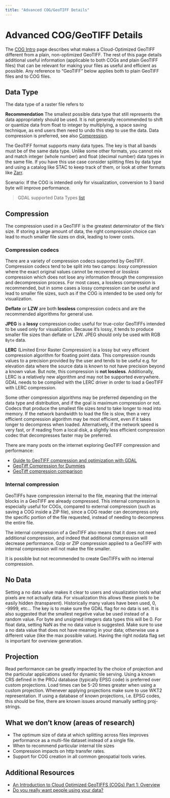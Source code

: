 ```yaml
---
title: "Advanced COG/GeoTIFF Details"
---
```


# Advanced COG/GeoTIFF Details

The [COG Intro](intro.qmd) page describes what makes a Cloud-Optimized GeoTIFF different from a plain, non-optimized GeoTIFF. The rest of this page details additional useful information (applicable to both COGs and plain GeoTIFF files) that can be relevant for making your files as useful and efficient as possible. Any reference to "GeoTIFF" below applies both to plain GeoTIFF files and to COG files.

## Data Type

The data type of a raster file refers to

**Recommendation** The smallest possible data type that still represents the data appropriately should be used. It is not generally recommended to shift or quantize data from float to integer by multiplying, a space saving technique, as end users then need to undo this step to use the data. Data compression is preferred, see also [Compression](#compression).

The GeoTIFF format supports many data types. The key is that all bands must be of the same data type. Unlike some other formats, you cannot mix and match integer (whole number) and float (decimal number) data types in the same file. If you have this use case consider splitting files by data type and using a catalog like STAC to keep track of them, or look at other formats like [Zarr](../zarr/intro.qmd).

Scenario: If the COG is intended only for visualization, conversion to 3 band byte will improve performance.

> GDAL supported Data Types [list](https://gdal.org/drivers/raster/gtiff.html#gtiff-geotiff-file-format)


## Compression

The compression used in a GeoTIFF is the greatest determinator of the file's size. If storing a large amount of data, the right compression choice can lead to much smaller file sizes on disk, leading to lower costs.

### Compression codecs

There are a variety of compression codecs supported by GeoTIFF. Compression codecs tend to be split into two camps: _lossy_ compression where the exact original values cannot be recovered or _lossless_ compression which does not lose any information through the compression and decompression process. For most cases, a lossless compression is recommended, but in some cases a lossy compression can be useful and lead to smaller file sizes, such as if the COG is intended to be used only for visualization.

**Deflate** or **LZW** are both **lossless** compression codecs and are the recommended algorithms for general use.

**JPEG** is a **lossy** compression codec useful for true-color GeoTIFFs intended to be used only for visualization. Because it's lossy, it tends to produce smaller file sizes than deflate or LZW. JPEG should only be used with RGB `Byte` data.

**LERC** (Limited Error Raster Compression) is a lossy but very efficient compression algorithm for floating point data. This compression rounds values to a precision provided by the user and tends to be useful e.g. for elevation data where the source data is known to not have precision beyond a known value. But note, this compression is **not lossless**. Additionally, LERC is a relatively new algorithm and may not be supported everywhere. GDAL needs to be compiled with the LERC driver in order to load a GeoTIFF with LERC compression.

Some other compression algorithms may be preferred depending on the data type and distribution, and if the goal is maximum compression or not. Codecs that produce the smallest file sizes _tend_ to take longer to read into memory. If the network bandwidth to load the file is slow, then a very efficient compression algorithm may be most efficient, even if it takes longer to decompress when loaded. Alternatively, if the network speed is very fast, or if reading from a local disk, a slightly less efficient compression codec that decompresses faster may be preferred.

There are many posts on the internet exploring GeoTIFF compression and performance:

- [Guide to GeoTIFF compression and optimization with GDAL](https://kokoalberti.com/articles/geotiff-compression-optimization-guide/)
- [GeoTiff Compression for Dummies](http://blog.cleverelephant.ca/2015/02/geotiff-compression-for-dummies.html)
- [GeoTiff compression comparison](https://digital-geography.com/geotiff-compression-comparison/)

### Internal compression

GeoTIFFs have compression internal to the file, meaning that the internal blocks in a GeoTIFF are already compressed. This internal compression is especially useful for COGs, compared to external compression (such as saving a COG inside a ZIP file), since a COG reader can decompress only the specific portion of the file requested, instead of needing to decompress the entire file.

The internal compression of a GeoTIFF also means that it does not need additional compression, and indeed that additional compression will decrease performance. Gzip or ZIP compression applied to a GeoTIFF with internal compression will not make the file smaller.

It is possible but not recommended to create GeoTIFFs with no internal compression.

## No Data

Setting a no data value makes it clear to users and visualization tools what pixels are not actually data. For visualization this allows these pixels to be easily hidden (transparent). Historically many values have been used, 0, -9999, etc… The key is to make sure the GDAL flag for no data is set. It is also suggested that the smallest negative value be used instead of a random value. For byte and unsigned integers data types this will be 0. For float data, setting NaN as the no data value is suggested. Make sure to use a no data value that does not have meaning in your data; otherwise use a different value (like the max possible value). Having the right nodata flag set is important for overview generation.

## Projection

Read performance can be greatly impacted by the choice of projection and the particular applications used for dynamic tile serving. Using a known CRS defined in the PROJ database (typically EPSG code) is preferred over custom projections. Load times can be 5-20 times greater when using a custom projection. Whenever applying projections make sure to use WKT2 representation. If using a database of known projections, i.e. EPSG codes, this should be fine, there are known issues around manually setting proj-strings.

## What we don’t know (areas of research)

* The optimum size of data at which splitting across files improves performance as a multi-file dataset instead of a single file.
* When to recommend particular internal tile sizes
* Compression impacts on http transfer rates.
* Support for COG creation in all common geospatial tools varies.

## Additional Resources

* [An Introduction to Cloud Optimized GeoTIFFS (COGs) Part 1: Overview](https://developers.planet.com/docs/planetschool/an-introduction-to-cloud-optimized-geotiffs-cogs-part-1-overview/)
* [Do you really want people using your data?](https://medium.com/@_VincentS_/do-you-really-want-people-using-your-data-ec94cd94dc3f)

